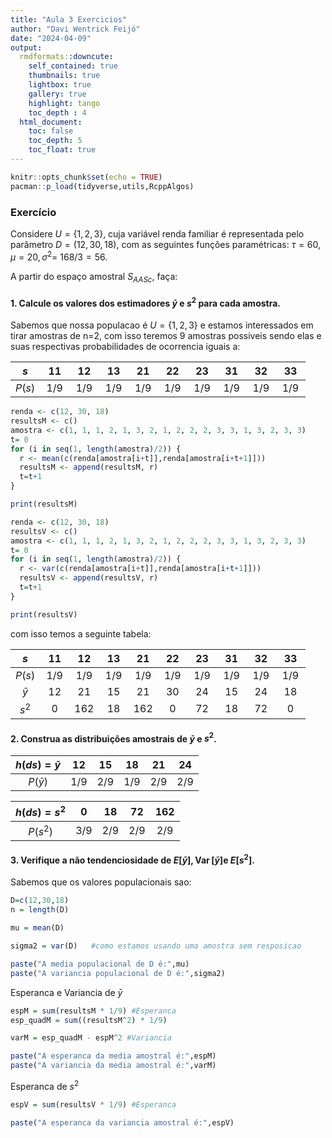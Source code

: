 ```yaml
---
title: "Aula 3 Exercicios"
author: "Davi Wentrick Feijó"
date: "2024-04-09"
output: 
  rmdformats::downcute:
    self_contained: true
    thumbnails: true
    lightbox: true
    gallery: true
    highlight: tango
    toc_depth : 4
  html_document:
    toc: false
    toc_depth: 5
    toc_float: true
---
```


```r
knitr::opts_chunk$set(echo = TRUE)
pacman::p_load(tidyverse,utils,RcppAlgos)

```

### Exercício

Considere $U=\{1,2,3\}$, cuja variável renda familiar é representada pelo parâmetro $D=(12,30,18)$, com as seguintes funções paramétricas: $\tau=60, \mu=20, \sigma^2=$ $168/3=56$.

A partir do espaço amostral $S_{AASc}$, faça:

#### 1. Calcule os valores dos estimadores $\bar{y}$ e $s^2$ para cada amostra.

Sabemos que nossa populacao é $U=\{1,2,3\}$ e estamos interessados em tirar amostras de n=2, com isso teremos 9 amostras possiveis sendo elas e suas respectivas probabilidades de ocorrencia iguais a:

| $s$ | 11 | 12 | 13 | 21 | 22 | 23 | 31 | 32 | 33 |
| :---: | :---: | :---: | :---: | :---: | :---: | :---: | :---: | :---: | :---: |
| $P(s)$ | $1 / 9$ | $1 / 9$ | $1 / 9$ | $1 / 9$ | $1 / 9$ | $1 / 9$ | $1 / 9$ | $1 / 9$ | $1 / 9$ |


```r
renda <- c(12, 30, 18)
resultsM <- c()
amostra <- c(1, 1, 1, 2, 1, 3, 2, 1, 2, 2, 2, 3, 3, 1, 3, 2, 3, 3)
t= 0
for (i in seq(1, length(amostra)/2)) {
  r <- mean(c(renda[amostra[i+t]],renda[amostra[i+t+1]]))
  resultsM <- append(resultsM, r)
  t=t+1
}

print(resultsM)
```

```r
renda <- c(12, 30, 18)
resultsV <- c()
amostra <- c(1, 1, 1, 2, 1, 3, 2, 1, 2, 2, 2, 3, 3, 1, 3, 2, 3, 3)
t= 0
for (i in seq(1, length(amostra)/2)) {
  r <- var(c(renda[amostra[i+t]],renda[amostra[i+t+1]]))
  resultsV <- append(resultsV, r)
  t=t+1
}

print(resultsV)
```

com isso temos a seguinte tabela:

| $s$ | 11 | 12 | 13 | 21 | 22 | 23 | 31 | 32 | 33 |
| :---: | :---: | :---: | :---: | :---: | :---: | :---: | :---: | :---: | :---: |
| $P(s)$ | $1 / 9$ | $1 / 9$ | $1 / 9$ | $1 / 9$ | $1 / 9$ | $1 / 9$ | $1 / 9$ | $1 / 9$ | $1 / 9$ |
| $\bar y$ | $12$ | $21$ | $15$ | $21$ | $30$ | $24$ | $15$ | $24$ | $18$ |
| $s^2$ | $0$ | $162$ | $18$ | $162$ | $0$ | $72$ | $18$ | $72$ | $0$ |


#### 2. Construa as distribuições amostrais de $\bar{y}$ e $s^2$.

| $h(d s)=\bar y$ | $12$ | $15$ | $18$ | $21$ | $24$ | $30$
| :---: | :---: | :---: | :---: | :---: | :---: | 
| $P(\bar y)$ | $1 / 9$ | $2 / 9$ | $1 / 9$ | $2 / 9$ | $2 / 9$ | $1 / 9$ |



| $h(d s)=s^2$ | $0$ | $18$ | $72$ | $162$ | 
| :---: | :---: | :---: | :---: | :---: | 
| $P(s^2)$ | $3 / 9$ | $2 / 9$ | $2 / 9$ | $2 / 9$ | 


#### 3. Verifique a não tendenciosidade de $E[\bar{y}], \operatorname{Var}[\bar{y}] \mathrm{e}$ $E\left[s^2\right]$.

Sabemos que os valores populacionais sao:

```r
D=c(12,30,18)
n = length(D)

mu = mean(D)

sigma2 = var(D)   #como estamos usando uma amostra sem resposicao

```

```r
paste("A media populacional de D é:",mu)
paste("A variancia populacional de D é:",sigma2)
```


Esperanca e Variancia de $\bar y$

```r
espM = sum(resultsM * 1/9) #Esperanca
esp_quadM = sum((resultsM^2) * 1/9)

varM = esp_quadM - espM^2 #Variancia
```

```r
paste("A esperanca da media amostral é:",espM)
paste("A variancia da media amostral é:",varM)
```

Esperanca de $s^2$

```r
espV = sum(resultsV * 1/9) #Esperanca
```

```r
paste("A esperanca da variancia amostral é:",espV)
```





